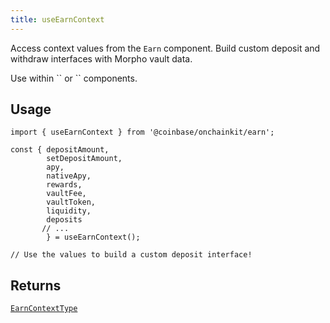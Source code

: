 ```yaml
---
title: useEarnContext
---
```


Access context values from the `Earn` component. Build custom deposit and withdraw interfaces with Morpho vault data.

<Note>
Use within `<Earn />` or `<EarnProvider />` components.
</Note>

## Usage

```tsx code
import { useEarnContext } from '@coinbase/onchainkit/earn';

const { depositAmount, 
        setDepositAmount, 
        apy, 
        nativeApy, 
        rewards, 
        vaultFee, 
        vaultToken, 
        liquidity, 
        deposits 
       // ...  
        } = useEarnContext();

// Use the values to build a custom deposit interface!
```

## Returns

[`EarnContextType`](/onchainkit/earn/types#earncontexttype)

